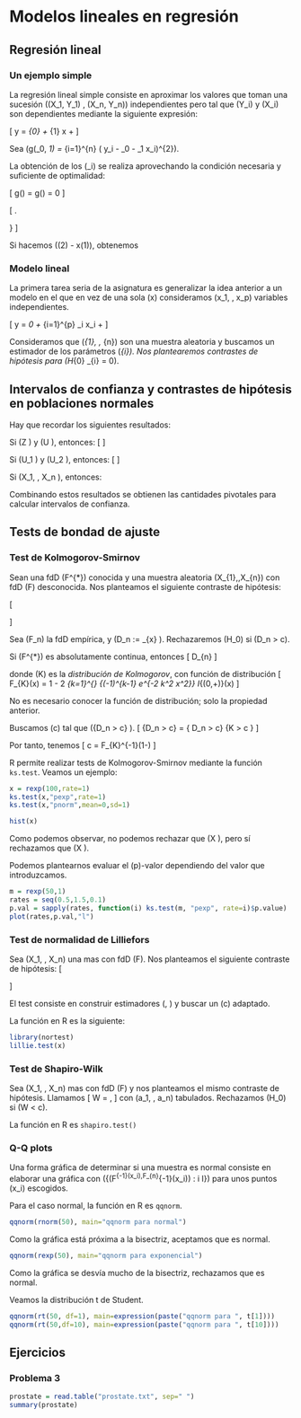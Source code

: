 # Modelos lineales en regresión {#ml-regresion}

## Regresión lineal

### Un ejemplo simple

La regresión lineal simple consiste en aproximar los valores que toman una sucesión \((X_1, Y_1) \dots, (X_n, Y_n)\) independientes pero tal que \(Y_i\) y \(X_i\) son dependientes mediante la siguiente expresión:

\[
 y = \beta_{0} + \beta_{1} x + \varepsilon
\]

Sea \(g(\beta_0, \beta_1) = \min \sum_{i=1}^{n} \left( y_i - \beta_0 - \beta_1 x_i\right)^{2}\). 

La obtención de los \(\beta_i\) se realiza aprovechando la condición necesaria y suficiente de optimalidad:

\[
\frac{\partial}{\partial \beta_0} g(\beta) =
\frac{\partial}{\partial \beta_1} g(\beta) = 0
\]

\begin{gather*}
\left.
\begin{aligned}
\sum_{i=1}^n (y_i - \beta_0 - \beta_1 x_i) &= 0\\
\sum_{i=1}^n (y_i - \beta_0 - \beta_1 x_i)x_i &= 0
\end{aligned}
\right\}\\
\left.
\begin{aligned}
n \overline{y} - n\beta_0 - n\beta_1 \overline{x} &= 0\\
n \overline{yx} - n\beta_0 \overline{x} - n \beta_1 \overline{x^{2}} &= 0
\end{aligned}
\right\}\\
\beta_0 = \overline{y} - \beta_1 \overline{x}
\end{gather*}

\[
\left.
\begin{aligned}
\quad \overline{y} - \beta_0 - \beta_1 \overline{x} &= 0 \quad (1)\\
\quad \overline{yx}- \beta_0 \overline{x} - \beta_1 \overline{x^{2}} &= 0 \quad (2)
\end{aligned}
\right\}
\]

Si hacemos \((2) - x(1)\), obtenemos
\begin{gather*}
\underbrace{\overline{yx} - \overline{y}\, \overline{x}}_{S_{X,Y}} -
\beta_1
\underbrace{\left( \overline{x^{2}} - \overline{x}^{2} \right)}_{S_{X}^{2}}
= 0\\
\implies \beta_1 = \frac{S_{X,Y}}{S_{X}^{2}}, \quad
\beta_0 = \overline{y} - \frac{S_{X,Y}}{S_{X}^{2}} \overline{x}
\end{gather*}

### Modelo lineal

La primera tarea seria de la asignatura es generalizar la idea anterior a un modelo en el que en vez de una sola \(x\) consideramos \(x_1, \dots, x_p\) variables independientes.

\[
y = \beta_0 + \sum_{i=1}^{p} \beta_i x_i + \varepsilon
\]

Consideramos que \(\varepsilon_{1}, \dots, \varepsilon_{n}\) son una muestra aleatoria y buscamos un estimador de los parámetros \(\beta_{i}\). Nos plantearemos contrastes de hipótesis para \(H_{0} \colon \beta_{i} = 0\).

## Intervalos de confianza y contrastes de hipótesis en poblaciones normales

Hay que recordar los siguientes resultados:

Si \(Z \sim \Norm{0}{1}\) y \(U \sim \Chisq{n}\), entonces:
\[
\frac{Z}{\sqrt{\frac{U}{n}}} \sim \Dt{n}
\]

Si \(U_1 \sim \Chisq{n_1}\) y \(U_2 \sim \Chisq{n_2}\), entonces:
\[
\frac{U_1/n_1}{U_2/n_2} \sim \DF{n_1}{n_2}
\]

Si \(X_1, \dots, X_n \sim \Norm{\mu}{\sigma^2}\), entonces:

\begin{align}
\overline{X} &\sim \Norm{\mu}{\frac{\sigma^2}{n}}\\
\frac{(n-1) S_C^2}{\sigma^2} &\sim \Chisq{n-1}
\end{align}

Combinando estos resultados se obtienen las cantidades pivotales para calcular intervalos de confianza.

## Tests de bondad de ajuste

### Test de Kolmogorov-Smirnov

Sean una fdD \(F^{*}\) conocida y una muestra aleatoria
\(X_{1},\dots,X_{n}\) con fdD \(F\) desconocida.
Nos planteamos el siguiente contraste de hipótesis:

\[
\begin{cases}
H_0: & F = F^{*}\\
H_1: & F \neq F^{*}
\end{cases}
\]

Sea \(F_n\) la fdD empírica, y \(D_n := \sup_{x} \Abs{F_{n}(x) - F^{*}(x)}\).
Rechazaremos \(H_0\) si \(D_n > c\).

Si \(F^{*}\) es absolutamente continua, entonces
\[
\sqrt{n} D_{n} \lto \DK
\]

donde \(K\) es la _distribución de Kolmogorov_, con función de distribución
\[
F_{K}(x) = 1 - 2 \sum_{k=1}^{\infty} {(-1)^{k-1} e^{-2 k^2 x^2}} I_{(0,+\infty)}(x)
\]

No es necesario conocer la función de distribución; solo la propiedad anterior.

Buscamos \(c\) tal que \(\P{D_n > c} \leq \alpha\).
\[
\P{D_n > c} = \P{\sqrt{n} D_n > c\sqrt{n}} \approx \P{K > c \sqrt{n}}
\]

Por tanto, tenemos
\[
c = \frac{1}{\sqrt{n}} F_{K}^{-1}(1-\alpha)
\]

R permite realizar tests de Kolmogorov-Smirnov
mediante la función `ks.test`. Veamos un ejemplo:

```r
x = rexp(100,rate=1)
ks.test(x,"pexp",rate=1)
ks.test(x,"pnorm",mean=0,sd=1)
```

```r
hist(x)
```

Como podemos observar, no podemos rechazar que \(X \sim \DExp{1}\),
pero sí rechazamos que \(X \sim \Norm{0}{1}\).

Podemos plantearnos evaluar el \(p\)-valor dependiendo del valor que introduzcamos.

```r
m = rexp(50,1)
rates = seq(0.5,1.5,0.1)
p.val = sapply(rates, function(i) ks.test(m, "pexp", rate=i)$p.value)
plot(rates,p.val,"l")
```

### Test de normalidad de Lilliefors

Sea \(X_1, \dots, X_n\) una mas con fdD \(F\).
Nos planteamos el siguiente contraste de hipótesis:
\[
\begin{cases}
H_0: & F \sim \Norm{\cdot}{\cdot}\\
H_1: & F \nsim \Norm{\cdot}{\cdot}
\end{cases}
\]

El test consiste en construir estimadores \(\widehat{\mu}, \widehat{\sigma^2}\)
y buscar un \(c\) adaptado.

La función en R es la siguiente:

```r
library(nortest)
lillie.test(x)
```

### Test de Shapiro-Wilk

Sea \(X_1, \dots, X_n\) mas con fdD \(F\) y
nos planteamos el mismo contraste de hipótesis.
Llamamos
\[
W = \frac{
\frac{1}{n-1} \sum_{n=1}^{n} {\left( a_{i}x_{(i)} \right)^{2}}
}{S_C^2},
\]
con \(a_1, \dots, a_n\) tabulados.
Rechazamos \(H_0\) si \(W < c\).

La función en R es `shapiro.test()`

### Q-Q plots
Una forma gráfica de determinar si una muestra es normal consiste en
elaborar una gráfica con \(\{(F^{-1}(x_i),F_{n}^{-1}(x_i)) : i \in I\}\)
para unos puntos \(x_i\) escogidos.

Para el caso normal, la función en R es `qqnorm`.

```r
qqnorm(rnorm(50), main="qqnorm para normal")
```

Como la gráfica está próxima a la bisectriz, aceptamos que es normal.

```r
qqnorm(rexp(50), main="qqnorm para exponencial")
```

Como la gráfica se desvía mucho de la bisectriz, rechazamos que es normal.


Veamos la distribución t de Student.

```r
qqnorm(rt(50, df=1), main=expression(paste("qqnorm para ", t[1])))
qqnorm(rt(50,df=10), main=expression(paste("qqnorm para ", t[10])))
```


## Ejercicios

### Problema 3

```r
prostate = read.table("prostate.txt", sep=" ")
summary(prostate)
```


